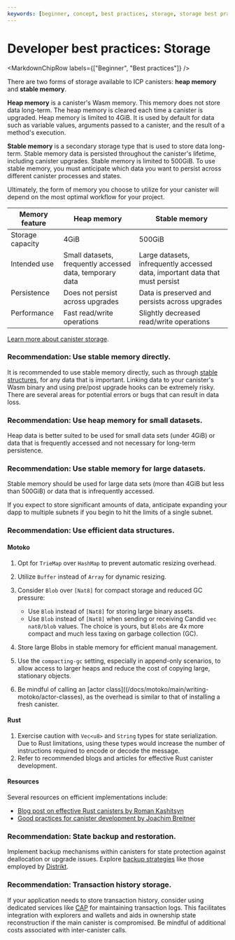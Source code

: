 ```yaml
---
keywords: [beginner, concept, best practices, storage, storage best practices]
---
```



# Developer best practices: Storage

<MarkdownChipRow labels={["Beginner", "Best practices"]} />

There are two forms of storage available to ICP canisters: **heap memory** and **stable memory**.

**Heap memory** is a canister's Wasm memory. This memory does not store data long-term. The heap memory is cleared each time a canister is upgraded. Heap memory is limited to 4GiB. It is used by default for data such as variable values, arguments passed to a canister, and the result of a method's execution.

**Stable memory** is a secondary storage type that is used to store data long-term. Stable memory data is persisted throughout the canister's lifetime, including canister upgrades. Stable memory is limited to 500GiB. To use stable memory, you must anticipate which data you want to persist across different canister processes and states.

Ultimately, the form of memory you choose to utilize for your canister will depend on the most optimal workflow for your project.

| Memory feature | Heap memory | Stable memory |
|----------------|-------------|---------------|
|Storage capacity| 4GiB        | 500GiB        |
|Intended use    | Small datasets, frequently accessed data, temporary data | Large datasets, infrequently accessed data, important data that must persist |
|Persistence     | Does not persist across upgrades | Data is preserved and persists across upgrades |
|Performance     | Fast read/write operations | Slightly decreased read/write operations |

[Learn more about canister storage](/docs/building-apps/canister-management/storage).

### Recommendation: Use stable memory directly.

It is recommended to use stable memory directly, such as through [stable structures](https://github.com/dfinity/stable-structures), for any data that is important. Linking data to your canister's Wasm binary and using pre/post upgrade hooks can be extremely risky. There are several areas for potential errors or bugs that can result in data loss.

### Recommendation: Use heap memory for small datasets.

Heap data is better suited to be used for small data sets (under 4GiB) or data that is frequently accessed and not necessary for long-term persistence.

### Recommendation: Use stable memory for large datasets.

Stable memory should be used for large data sets (more than 4GiB but less than 500GiB) or data that is infrequently accessed.

If you expect to store significant amounts of data, anticipate expanding your dapp to multiple subnets if you begin to hit the limits of a single subnet.

### Recommendation: Use efficient data structures.

#### Motoko

1. Opt for `TrieMap` over `HashMap` to prevent automatic resizing overhead.
2. Utilize `Buffer` instead of `Array` for dynamic resizing.
3. Consider `Blob` over `[Nat8]` for compact storage and reduced GC pressure:

    - Use `Blob` instead of `[Nat8]` for storing large binary assets.
    - Use `Blob` instead of `[Nat8]` when sending or receiving Candid `vec nat8/blob` values. The choice is yours, but `Blobs` are 4x more compact and much less taxing on garbage collection (GC).

4. Store large Blobs in stable memory for efficient manual management.
5. Use the `compacting-gc` setting, especially in append-only scenarios, to allow access to larger heaps and reduce the cost of copying large, stationary objects.
6. Be mindful of calling an [actor class]((/docs/motoko/main/writing-motoko/actor-classes), as the overhead is similar to that of installing a fresh canister.

#### Rust

1. Exercise caution with `Vec<u8>` and `String` types for state serialization. Due to Rust limitations, using these types would increase the number of instructions required to encode or decode the message.
2. Refer to recommended blogs and articles for effective Rust canister development.

#### Resources

Several resources on efficient implementations include:

- [Blog post on effective Rust canisters by Roman Kashitsyn](https://mmapped.blog/posts/01-effective-rust-canisters.html)
- [Good practices for canister development by Joachim Breitner](https://www.joachim-breitner.de/blog/788-How_to_audit_an_Internet_Computer_canister)

### Recommendation: State backup and restoration.

Implement backup mechanisms within canisters for state protection against deallocation or upgrade issues. Explore [backup strategies](https://forum.dfinity.org/t/backup-restore-function-for-a-canister/12849/3) like those employed by [Distrikt](https://distrikt.app/).

### Recommendation: Transaction history storage.

If your application needs to store transaction history, consider using dedicated services like [CAP](https://cap.ooo/) for maintaining transaction logs. This facilitates integration with explorers and wallets and aids in ownership state reconstruction if the main canister is compromised. Be mindful of additional costs associated with inter-canister calls.
